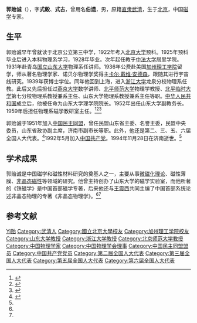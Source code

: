 '''郭贻诚'''（{{bd|1906年|10月|1994年|11月28日}}），字'''式糓'''、'''式古'''，曾用名'''伯遗'''，男，原籍[[直隶|直隶]][[武清县|武清]]，生于[[北京|北京]]，中国[[磁学|磁学]]专家。

== 生平 ==
郭贻诚早年曾就读于北京公立第三中学，1922年考入[[北京大学|北京大学]]预科。1925年预科毕业后进入本科物理系学习，1928年毕业。次年起任教于[[中法大学|中法大学]]居里学院。1931年赴青岛[[国立山东大学|国立山东大学]]物理系任讲师。1936年公费赴美国[[加州理工学院|加州理工学院]]留学，师从著名物理学家、诺贝尔物理学奖得主[[卡尔·戴维·安德森|卡尔·戴维·安德森]]，跟随其进行宇宙线研究。1939年获博士学位。同年他回到上海，进入[[浙江大学|浙江大学]]龙泉分校物理系任教。此后又先后担任过[[燕京大学|燕京大学]]数学讲师、[[北平师范大学|北平师范大学]]物理学教授、[[北平临时大学|北平临时大学]]第七分校物理系教授兼系主任、山东大学物理系教授兼系主任等职。[[中华人民共和国|中华人民共和国]]成立后，他被任命为山东大学理学院院长。1952年出任山东大学副教务长。1959年后担任物理系磁学教研室主任。<ref name=jnnj>{{cite book|title=《济南年鉴  1995》|editor=济南市史志办公室|publisher=[[济南出版社|济南出版社]]|year=1995}}</ref><ref name=zl>{{cite book|title=《中国科学技术专家传略·理学编 物理学卷 一》|editor=中国科学技术协会|publisher=[[河北教育出版社|河北教育出版社]]|year=1996}}</ref><ref name=bjbk>{{cite book|title=《北京百科词典·科学技术卷》|editor=曹子西,张登义,曹增友|publisher=[[北京科学技术出版社|北京科学技术出版社]]|year=1992}}</ref>

郭贻诚于1951年加入[[中国民主同盟|中国民主同盟]]，曾任民盟山东省主委、名誉主委，民盟中央委员，山东省政协副主席，济南市副市长等职。此外，他还是第二、三、五、六届全国人大代表。<ref>{{cite web|url=http://search.huaxia.com/s.jsp?iDocId=489349|title=郭贻诚|publisher=华夏经纬网|deadurl=yes|archiveurl=https://web.archive.org/web/20140819090014/http://search.huaxia.com/s.jsp?iDocId=489349|archivedate=2014-08-19}}</ref>1992年5月加入[[中国共产党|中国共产党]]。1994年11月28日在济南逝世。<ref name=jnnj />

== 学术成果 ==
郭贻诚是中国磁学和磁性材料研究的奠基人之一，主要从事[[微磁化理论|微磁化理论]]、磁性薄膜、[[非晶态金属|非晶态磁性]]等领域的研究。他曾主持创办了山东大学的磁学实验室，而他所著的《铁磁学》是中国首部磁学专著，后来他还与[[王震西|王震西]]共同主编了中国首部系统论述非晶态物理的专著《非晶态物理学》。<ref name=zl /><ref name=bjbk />

== 参考文献 ==
{{reflist}}

{{中国物理学会第一届理事会}}

{{Authority control}}
{{DEFAULTSORT:Guo郭}}
[[Category:郭姓|Yi贻]]
[[Category:武清人|Category:武清人]]
[[Category:國立北京大學校友|Category:國立北京大學校友]]
[[Category:加州理工学院校友|Category:加州理工学院校友]]
[[Category:山东大学教授|Category:山东大学教授]]
[[Category:浙江大学教授|Category:浙江大学教授]]
[[Category:北京师范大学教授|Category:北京师范大学教授]]
[[Category:中国物理学家|Category:中国物理学家]]
[[Category:中国物理学会理事|Category:中国物理学会理事]]
[[Category:中国民主同盟盟员|Category:中国民主同盟盟员]]
[[Category:中国共产党党员|Category:中国共产党党员]]
[[Category:第二届全国人大代表|Category:第二届全国人大代表]]
[[Category:第三届全国人大代表|Category:第三届全国人大代表]]
[[Category:第五届全国人大代表|Category:第五届全国人大代表]]
[[Category:第六届全国人大代表|Category:第六届全国人大代表]]